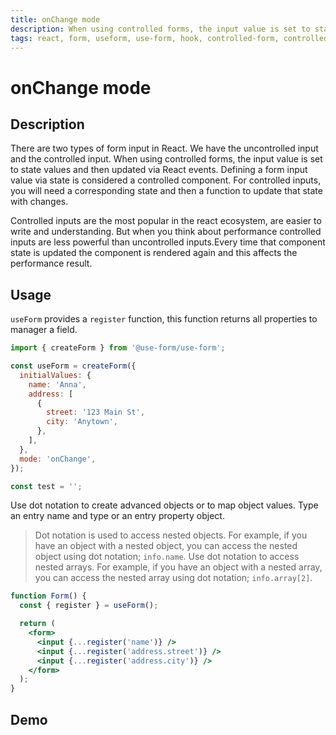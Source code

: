 ```yaml
---
title: onChange mode
description: When using controlled forms, the input value is set to state values and then updated via React events. React form controlled is the most popular aproach in reactjs.
tags: react, form, useform, use-form, hook, controlled-form, controlled
---
```


# onChange mode

## Description

There are two types of form input in React. We have the uncontrolled input and the controlled input.
When using controlled forms, the input value is set to state values and then updated via React events.
Defining a form input value via state is considered a controlled component. For controlled inputs, you will need a corresponding state and then a function to update that state with changes.

Controlled inputs are the most popular in the react ecosystem, are easier to write and understanding. But when you think about performance controlled inputs are less powerful than uncontrolled inputs.Every time that component state is updated the component is rendered again and this affects the performance result.

## Usage

`useForm` provides a `register` function, this function returns all properties to manager a field.

```jsx
import { createForm } from '@use-form/use-form';

const useForm = createForm({
  initialValues: {
    name: 'Anna',
    address: [
      {
        street: '123 Main St',
        city: 'Anytown',
      },
    ],
  },
  mode: 'onChange',
});
```

```javascript
const test = '';
```

Use dot notation to create advanced objects or to map object values. Type an entry name and type or an entry property object.

> Dot notation is used to access nested objects. For example, if you have an object with a nested object, you can access the nested object using dot notation; `info.name`.
> Use dot notation to access nested arrays. For example, if you
> have an object with a nested array, you can access the nested array using dot notation;
> `info.array[2]`.

```jsx
function Form() {
  const { register } = useForm();

  return (
    <form>
      <input {...register('name')} />
      <input {...register('address.street')} />
      <input {...register('address.city')} />
    </form>
  );
}
```

## Demo

<Demo url="https://codesandbox.io/embed/useform-quick-start-ypoxu?fontsize=14&hidenavigation=1&theme=dark" />
